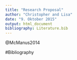 ```yaml
---
title: "Research Proposal"
author: "Christopher and Lisa"
date: "9. Oktober 2015"
output: html_document
bibliography: Literature.bib
---
```


@McManus2014

#Bibliography
